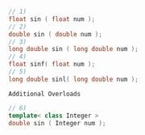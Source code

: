 ```cpp
// 1)
float sin ( float num );
// 2)
double sin ( double num );
// 3)
long double sin ( long double num );
// 4)
float sinf( float num );
// 5)
long double sinl( long double num );
```

`Additional Overloads`

```cpp
// 6)
template< class Integer >
double sin ( Integer num );
```